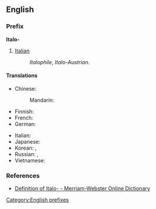{{also|italo-|italo|Italo}}
==English==

===Prefix===
'''Italo-'''

# [[Italian]]
#:''Italophile'', ''Italo-Austrian''.

====Translations====
{{trans-top|relating to Italy or Italian}}
* Chinese:
*: Mandarin: {{t|zh|意|tr=Yì-|alt=意-|sc=Hani}}
* Finnish: {{t|fi|italialainen}}
* French: {{t|fr|italo-}}
* German: {{t|de|Italienisch|alt=Italienisch-}}
{{trans-mid}}
* Italian: {{t|it|italo-}}
* Japanese: {{t|ja|伊|tr=い-, i-|alt=伊-|sc=Jpan}}
* Korean: {{t|ko|이|tr=i-|alt=이-|sc=Kore}}, {{t|ko|伊|alt=伊-|sc=Kore}}
* Russian: {{t|ru|итальянско-|tr=ital'jánsko-|sc=Cyrl}}, {{t|ru|итальяно-|tr=ital'jáno|sc=Cyrl}}
* Vietnamese: {{t|vi|Ý}}
{{trans-bottom}}

===References===
*[http://m-w.com/dictionary/italo Definition of Italo- - Merriam-Webster Online Dictionary]

[[Category:English prefixes]]